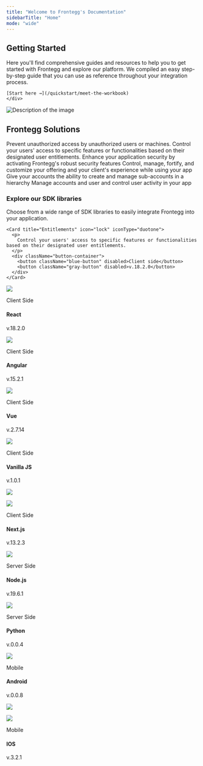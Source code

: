 ```yaml
---
title: "Welcome to Frontegg's Documentation"
sidebarTitle: "Home"
mode: "wide"
---
```


<div style={{ display: 'flex', marginTop: `-60px`, marginLeft: `-20px`, marginRight: `-50px`}}>
  <div style={{ flex: 1, padding: '20px', display: 'flex', flexDirection: 'column', justifyContent: 'center' }}>
    <div>
      <h2>Getting Started</h2>
    <p>Here you'll find comprehensive guides and resources to help you to get started with Frontegg and explore our platform. We compiled an easy step-by-step guide that you can use as reference throughout your integration process.</p>

    [Start here →](/quickstart/meet-the-workbook)
    </div>
  </div>
  <div style={{ flex: 2, padding: '20px', display: 'flex', alignItems: 'center', justifyContent: 'center' }}>
    <img
      src="/images/911c14f-Images.png"
      alt="Description of the image"
      style={{ maxWidth: '100%', maxHeight: '100%', width: 'auto', height: 'auto' }}
    />
  </div>
</div>

## Frontegg Solutions

<CardGroup cols={3}>
  <Card title="Authentication" icon="key" iconType="duotone">
  Prevent unauthorized access by unauthorized users or machines. 
  </Card>
  <Card title="Entitlements" icon="lock" iconType="duotone">
  Control your users' access to specific features or functionalities based on their designated user entitlements. 
  </Card>
  <Card title="Security" icon="user-gear" iconType="duotone">
  Enhance your application security by activating Frontegg's robust security features
  </Card>
  <Card title="Admin Portal" icon="shield-check" iconType="duotone">
  Control, manage, fortify, and customize your offering and your client's experience while using your app
  </Card>
  <Card title="Hierarchies" icon="network-wired" iconType="duotone">
  Give your accounts the ability to create and manage sub-accounts in a hierarchy
  </Card>
  <Card title="Backoffice and User Management" icon="square-terminal" iconType="duotone">
  Manage accounts and user and control user activity in your app
  </Card>
</CardGroup>


### Explore our SDK libraries

Choose from a wide range of SDK libraries to easily integrate Frontegg into your application.

    <Card title="Entitlements" icon="lock" iconType="duotone">
      <p>
        Control your users' access to specific features or functionalities based on their designated user entitlements.
      </p>
      <div className="button-container">
        <button className="blue-button" disabled>Client side</button>
        <button className="gray-button" disabled>v.18.2.0</button>
      </div>
    </Card>
    
[](https://docs.frontegg.com/v2.0.2/docs/react-hosted-login-guide) 

![](/images/7aaef6c-React.png) 

Client Side

#### React

v.18.2.0

[](https://docs.frontegg.com/v2.0.2/docs/angular-hosted-login-guide) 

![](/images/f4f1af6-Angular.png) 

Client Side

#### Angular

v.15.2.1

[](https://docs.frontegg.com/v2.0.2/docs/vue-sdk) 

![](/images/38d5251-Group_1137.png) 

Client Side

#### Vue

v.2.7.14

[](https://docs.frontegg.com/v2.0.2/docs/vanilla-js) 

![](/images/289a9e4-Vanilla_JS.png) 

Client Side

#### Vanilla JS

v.1.0.1

[](https://docs.frontegg.com/v2.0.2/docs/nextjs-12-13-ssr-hosted-login) 

![](/images/29536c0-Next.js_dark.png) 

![](/images/bac9943-Next.js_light.png) 

Client Side

#### Next.js

v.13.2.3

[](https://github.com/frontegg/nodejs-sdk) 

![](/images/3c7b24f-nodejs.png) 

Server Side

#### Node.js

v.19.6.1

[](https://github.com/frontegg/python-sdk) 

![](/images/797cd61-python.png) 

Server Side

#### Python

v.0.0.4

[](https://github.com/frontegg/frontegg-android-kotlin) 

![](/images/c435ae2-Android.png) 

Mobile

#### Android

v.0.0.8

[](https://github.com/frontegg/frontegg-ios-swift) 

![](/images/97d79e6-IOS.png) 

![](/images/97d79e6-IOS.png) 

Mobile

#### IOS

v.3.2.1